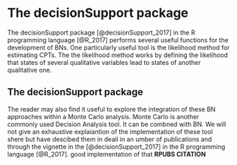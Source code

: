 # The decisionSupport package 

The decisionSupport package [@decisionSupport_2017] in the R programming language [@R_2017] performs several useful functions for the development of BNs. One particularly useful tool is the likelihood method for estimating CPTs. The the likelihood method works by defining the likelihood that states of several qualitative variables lead to states of another qualitative one.

## The decisionSupport package

The reader may also find it useful to explore the integration of these BN approaches within a Monte Carlo analysis. Monte Carlo is another commonly used Decision Analysis tool. It can be combned with BN. We will not give an exhaustive explaiantion of the implementation of these tool shere but have descibed them in deail in an umber of publications and through the vignette in the [@decisionSupport_2017] in the R programming language [@R_2017]. good implementation of that **RPUBS CITATION**

